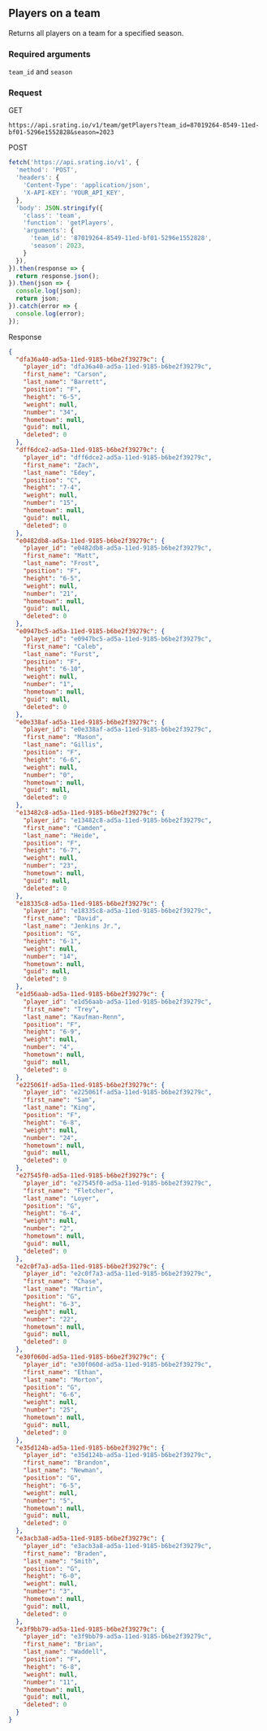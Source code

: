 ## Players on a team
Returns all players on a team for a specified season.

### Required arguments
`team_id` and `season`

### Request

GET

```console
https://api.srating.io/v1/team/getPlayers?team_id=87019264-8549-11ed-bf01-5296e1552828&season=2023
```

POST
```js {5} copy filename="javascript"
fetch('https://api.srating.io/v1', {
  'method': 'POST',
  'headers': {
    'Content-Type': 'application/json',
    'X-API-KEY': 'YOUR_API_KEY',
  },
  'body': JSON.stringify({
    'class': 'team',
    'function': 'getPlayers',
    'arguments': {
      'team_id': '87019264-8549-11ed-bf01-5296e1552828',
      'season': 2023,
    }
  }),
}).then(response => {
  return response.json();
}).then(json => {
  console.log(json);
  return json;
}).catch(error => {
  console.log(error);
});
```

Response
```json
{
  "dfa36a40-ad5a-11ed-9185-b6be2f39279c": {
    "player_id": "dfa36a40-ad5a-11ed-9185-b6be2f39279c",
    "first_name": "Carson",
    "last_name": "Barrett",
    "position": "F",
    "height": "6-5",
    "weight": null,
    "number": "34",
    "hometown": null,
    "guid": null,
    "deleted": 0
  },
  "dff6dce2-ad5a-11ed-9185-b6be2f39279c": {
    "player_id": "dff6dce2-ad5a-11ed-9185-b6be2f39279c",
    "first_name": "Zach",
    "last_name": "Edey",
    "position": "C",
    "height": "7-4",
    "weight": null,
    "number": "15",
    "hometown": null,
    "guid": null,
    "deleted": 0
  },
  "e0482db8-ad5a-11ed-9185-b6be2f39279c": {
    "player_id": "e0482db8-ad5a-11ed-9185-b6be2f39279c",
    "first_name": "Matt",
    "last_name": "Frost",
    "position": "F",
    "height": "6-5",
    "weight": null,
    "number": "21",
    "hometown": null,
    "guid": null,
    "deleted": 0
  },
  "e0947bc5-ad5a-11ed-9185-b6be2f39279c": {
    "player_id": "e0947bc5-ad5a-11ed-9185-b6be2f39279c",
    "first_name": "Caleb",
    "last_name": "Furst",
    "position": "F",
    "height": "6-10",
    "weight": null,
    "number": "1",
    "hometown": null,
    "guid": null,
    "deleted": 0
  },
  "e0e338af-ad5a-11ed-9185-b6be2f39279c": {
    "player_id": "e0e338af-ad5a-11ed-9185-b6be2f39279c",
    "first_name": "Mason",
    "last_name": "Gillis",
    "position": "F",
    "height": "6-6",
    "weight": null,
    "number": "0",
    "hometown": null,
    "guid": null,
    "deleted": 0
  },
  "e13482c8-ad5a-11ed-9185-b6be2f39279c": {
    "player_id": "e13482c8-ad5a-11ed-9185-b6be2f39279c",
    "first_name": "Camden",
    "last_name": "Heide",
    "position": "F",
    "height": "6-7",
    "weight": null,
    "number": "23",
    "hometown": null,
    "guid": null,
    "deleted": 0
  },
  "e18335c8-ad5a-11ed-9185-b6be2f39279c": {
    "player_id": "e18335c8-ad5a-11ed-9185-b6be2f39279c",
    "first_name": "David",
    "last_name": "Jenkins Jr.",
    "position": "G",
    "height": "6-1",
    "weight": null,
    "number": "14",
    "hometown": null,
    "guid": null,
    "deleted": 0
  },
  "e1d56aab-ad5a-11ed-9185-b6be2f39279c": {
    "player_id": "e1d56aab-ad5a-11ed-9185-b6be2f39279c",
    "first_name": "Trey",
    "last_name": "Kaufman-Renn",
    "position": "F",
    "height": "6-9",
    "weight": null,
    "number": "4",
    "hometown": null,
    "guid": null,
    "deleted": 0
  },
  "e225061f-ad5a-11ed-9185-b6be2f39279c": {
    "player_id": "e225061f-ad5a-11ed-9185-b6be2f39279c",
    "first_name": "Sam",
    "last_name": "King",
    "position": "F",
    "height": "6-8",
    "weight": null,
    "number": "24",
    "hometown": null,
    "guid": null,
    "deleted": 0
  },
  "e27545f0-ad5a-11ed-9185-b6be2f39279c": {
    "player_id": "e27545f0-ad5a-11ed-9185-b6be2f39279c",
    "first_name": "Fletcher",
    "last_name": "Loyer",
    "position": "G",
    "height": "6-4",
    "weight": null,
    "number": "2",
    "hometown": null,
    "guid": null,
    "deleted": 0
  },
  "e2c0f7a3-ad5a-11ed-9185-b6be2f39279c": {
    "player_id": "e2c0f7a3-ad5a-11ed-9185-b6be2f39279c",
    "first_name": "Chase",
    "last_name": "Martin",
    "position": "G",
    "height": "6-3",
    "weight": null,
    "number": "22",
    "hometown": null,
    "guid": null,
    "deleted": 0
  },
  "e30f060d-ad5a-11ed-9185-b6be2f39279c": {
    "player_id": "e30f060d-ad5a-11ed-9185-b6be2f39279c",
    "first_name": "Ethan",
    "last_name": "Morton",
    "position": "G",
    "height": "6-6",
    "weight": null,
    "number": "25",
    "hometown": null,
    "guid": null,
    "deleted": 0
  },
  "e35d124b-ad5a-11ed-9185-b6be2f39279c": {
    "player_id": "e35d124b-ad5a-11ed-9185-b6be2f39279c",
    "first_name": "Brandon",
    "last_name": "Newman",
    "position": "G",
    "height": "6-5",
    "weight": null,
    "number": "5",
    "hometown": null,
    "guid": null,
    "deleted": 0
  },
  "e3acb3a8-ad5a-11ed-9185-b6be2f39279c": {
    "player_id": "e3acb3a8-ad5a-11ed-9185-b6be2f39279c",
    "first_name": "Braden",
    "last_name": "Smith",
    "position": "G",
    "height": "6-0",
    "weight": null,
    "number": "3",
    "hometown": null,
    "guid": null,
    "deleted": 0
  },
  "e3f9bb79-ad5a-11ed-9185-b6be2f39279c": {
    "player_id": "e3f9bb79-ad5a-11ed-9185-b6be2f39279c",
    "first_name": "Brian",
    "last_name": "Waddell",
    "position": "F",
    "height": "6-8",
    "weight": null,
    "number": "11",
    "hometown": null,
    "guid": null,
    "deleted": 0
  }
}
```

